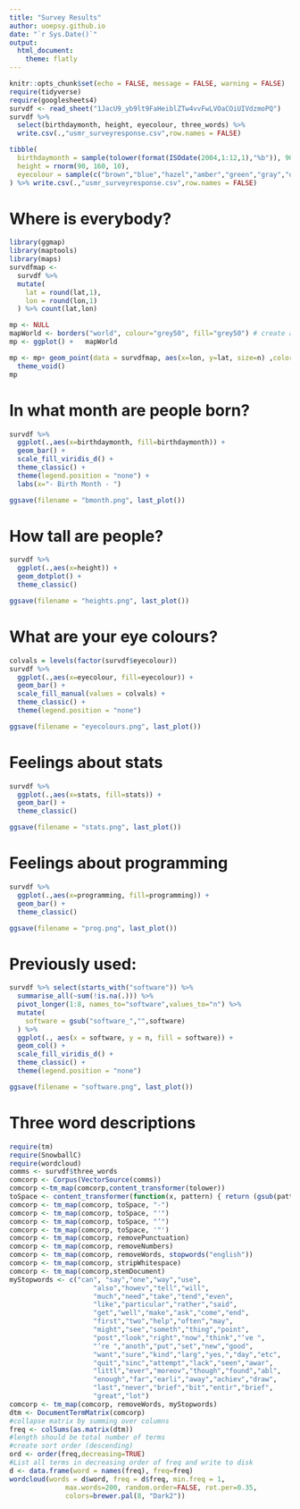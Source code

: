 ```yaml
---
title: "Survey Results"
author: uoepsy.github.io
date: "`r Sys.Date()`"
output:
  html_document:
    theme: flatly
---
```



```r
knitr::opts_chunk$set(echo = FALSE, message = FALSE, warning = FALSE)
require(tidyverse)
require(googlesheets4)
survdf <- read_sheet("1JacU9_yb9lt9FaHeiblZTw4vvFwLVOaCOiUIVdzmoPQ")
survdf %>% 
  select(birthdaymonth, height, eyecolour, three_words) %>%
  write.csv(.,"usmr_surveyresponse.csv",row.names = FALSE)

tibble(
  birthdaymonth = sample(tolower(format(ISOdate(2004,1:12,1),"%b")), 90, replace=T),
  height = rnorm(90, 160, 10),
  eyecolour = sample(c("brown","blue","hazel","amber","green","gray","other"), 90, replace=T, prob=c(.76,.1,.05,.05,.02, .01, .01))
) %>% write.csv(.,"usmr_surveyresponse.csv",row.names = FALSE)
```

# Where is everybody?
```r
library(ggmap)
library(maptools)
library(maps)
survdfmap <- 
  survdf %>%
  mutate(
    lat = round(lat,1),
    lon = round(lon,1)
  ) %>% count(lat,lon)

mp <- NULL
mapWorld <- borders("world", colour="grey50", fill="grey50") # create a layer of borders
mp <- ggplot() +   mapWorld

mp <- mp+ geom_point(data = survdfmap, aes(x=lon, y=lat, size=n) ,color="blue") +
  theme_void()
mp
```

# In what month are people born?
```r
survdf %>% 
  ggplot(.,aes(x=birthdaymonth, fill=birthdaymonth)) +
  geom_bar() +
  scale_fill_viridis_d() + 
  theme_classic() +
  theme(legend.position = "none") +
  labs(x="- Birth Month - ")

ggsave(filename = "bmonth.png", last_plot())
```

# How tall are people?

```r
survdf %>% 
  ggplot(.,aes(x=height)) +
  geom_dotplot() + 
  theme_classic()

ggsave(filename = "heights.png", last_plot())
```

# What are your eye colours?  

```r
colvals = levels(factor(survdf$eyecolour))
survdf %>% 
  ggplot(.,aes(x=eyecolour, fill=eyecolour)) +
  geom_bar() +
  scale_fill_manual(values = colvals) + 
  theme_classic() + 
  theme(legend.position = "none")

ggsave(filename = "eyecolours.png", last_plot())
```


# Feelings about stats

```r
survdf %>% 
  ggplot(.,aes(x=stats, fill=stats)) +
  geom_bar() +
  theme_classic()

ggsave(filename = "stats.png", last_plot())
```

# Feelings about programming

```r
survdf %>% 
  ggplot(.,aes(x=programming, fill=programming)) +
  geom_bar() + 
  theme_classic()

ggsave(filename = "prog.png", last_plot())
```

# Previously used:

```r
survdf %>% select(starts_with("software")) %>% 
  summarise_all(~sum(!is.na(.))) %>% 
  pivot_longer(1:8, names_to="software",values_to="n") %>%
  mutate(
    software = gsub("software_","",software)
  ) %>% 
  ggplot(., aes(x = software, y = n, fill = software)) + 
  geom_col() +
  scale_fill_viridis_d() +
  theme_classic() + 
  theme(legend.position = "none") 

ggsave(filename = "software.png", last_plot())
```

# Three word descriptions

```r
require(tm)
require(SnowballC)
require(wordcloud)
comms <- survdf$three_words
comcorp <- Corpus(VectorSource(comms))
comcorp <-tm_map(comcorp,content_transformer(tolower))
toSpace <- content_transformer(function(x, pattern) { return (gsub(pattern, " ", x))})
comcorp <- tm_map(comcorp, toSpace, "-")
comcorp <- tm_map(comcorp, toSpace, "'")
comcorp <- tm_map(comcorp, toSpace, "’")
comcorp <- tm_map(comcorp, toSpace, '"')
comcorp <- tm_map(comcorp, removePunctuation)
comcorp <- tm_map(comcorp, removeNumbers)
comcorp <- tm_map(comcorp, removeWords, stopwords("english"))
comcorp <- tm_map(comcorp, stripWhitespace)
comcorp <- tm_map(comcorp,stemDocument)
myStopwords <- c("can", "say","one","way","use",
                     "also","howev","tell","will",
                     "much","need","take","tend","even",
                     "like","particular","rather","said",
                     "get","well","make","ask","come","end",
                     "first","two","help","often","may",
                     "might","see","someth","thing","point",
                     "post","look","right","now","think","‘ve ",
                     "‘re ","anoth","put","set","new","good",
                     "want","sure","kind","larg","yes,","day","etc",
                     "quit","sinc","attempt","lack","seen","awar",
                     "littl","ever","moreov","though","found","abl",
                     "enough","far","earli","away","achiev","draw",
                     "last","never","brief","bit","entir","brief",
                     "great","lot")
comcorp <- tm_map(comcorp, removeWords, myStopwords)
dtm <- DocumentTermMatrix(comcorp)
#collapse matrix by summing over columns
freq <- colSums(as.matrix(dtm))
#length should be total number of terms
#create sort order (descending)
ord <- order(freq,decreasing=TRUE)
#List all terms in decreasing order of freq and write to disk
d <- data.frame(word = names(freq), freq=freq)
wordcloud(words = d$word, freq = d$freq, min.freq = 1,
              max.words=200, random.order=FALSE, rot.per=0.35, 
              colors=brewer.pal(8, "Dark2"))


```

